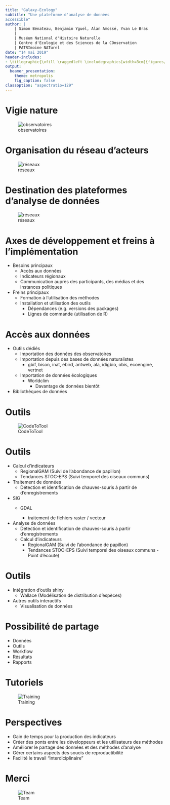 ```yaml
---
title: "Galaxy-Ecology"
subtitle: "Une plateforme d'analyse de données
accessible"
author: |
    | Simon Bénateau, Benjamin Yguel, Alan Amossé, Yvan Le Bras
    |
    | Muséum National d'Histoire Naturelle
    | Centre d'Ecologie et des Sciences de la COnservation
    | PATRImoine NATurel
date: "14 mai 2019"
header-includes:
- \titlegraphic{\vfill \raggedleft \includegraphics[width=3cm]{figures/logo.png}}
output:
  beamer_presentation:
    theme: metropolis
    fig_caption: false
classoption: "aspectratio=129"
---
```


# Vigie nature  
![observatoires](figures/observatoires_vigienature_aml.jpg)

# Organisation du réseau d'acteurs
![réseaux](figures/Vigie-Nature-Network.jpg)

# Destination des plateformes d'analyse de données
![réseaux](figures/Vigie-Nature-Network2.png)

# Axes de développement et freins à l'implémentation

- Besoins principaux
    - Accès aux données
    - Indicateurs régionaux
    - Communication auprès des participants, des médias et des instances politiques
- Freins principaux
    - Formation à l'utilisation des méthodes
    - Installation et utilisation des outils
        - Dépendances (e.g. versions des packages)
        - Lignes de commande (utilisation de R)

# Accès aux données

- Outils dédiés
    - Importation des données des observatoires
    - Importation depuis des bases de données naturalistes
        - gbif, bison, inat, ebird, antweb, ala, idigbio, obis, ecoengine, vertnet
    - Importation de données écologiques
        - Worldclim
	      - Davantage de données bientôt
- Bibliothèques de données

# Outils

![CodeToTool](figures/codeToTool.png)

# Outils

- Calcul d'indicateurs
    - RegionalGAM (Suivi de l'abondance de papillon)
    - Tendances STOC-EPS (Suivi temporel des oiseaux communs)
- Traitement de données
    - Détection et identification de chauves-souris à partir de d'enregistrements
- SIG
    - GDAL

        - traitement de fichiers raster / vecteur
- Analyse de données
    - Détection et identification de chauves-souris à partir d'enregistrements
    - Calcul d'indicateurs
       - RegionalGAM (Suivi de l'abondance de papillon)
       - Tendances STOC-EPS (Suivi temporel des oiseaux communs - Point d'écoute)

# Outils

- Intégration d'outils shiny
    - Wallace (Modélisation de distribution d'espèces)
- Autres outils interactifs
    - Visualisation de données  

# Possibilité de partage

- Données
- Outils
- Workflow
- Résultats
- Rapports

# Tutoriels

![Training](figures/galaxyTraining.png)

# Perspectives

- Gain de temps pour la production des indicateurs
- Créer des ponts entre les développeurs et les utilisateurs des méthodes
- Améliorer le partage des données et des méthodes d'analyse
- Gérer certains aspects des soucis de reproductibilité
- Facilité le travail "interdiciplinaire"

# Merci

![Team](figures/team.png)
